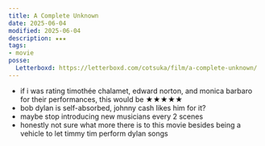 ```yaml
---
title: A Complete Unknown
date: 2025-06-04
modified: 2025-06-04
description: ★★★
tags:
- movie
posse:
  Letterboxd: https://letterboxd.com/cotsuka/film/a-complete-unknown/
---
```


- if i was rating timothée chalamet, edward norton, and monica barbaro for their performances, this would be ★★★★★
- bob dylan is self-absorbed, johnny cash likes him for it?
- maybe stop introducing new musicians every 2 scenes
- honestly not sure what more there is to this movie besides being a vehicle to let timmy tim perform dylan songs